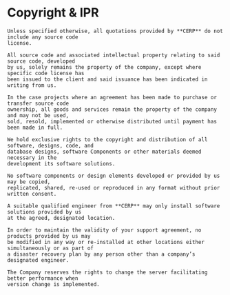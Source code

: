 # Copyright & IPR

    Unless specified otherwise, all quotations provided by **CERP** do not include any source code 
    license.

    All source code and associated intellectual property relating to said source code, developed 
    by us, solely remains the property of the company, except where specific code license has 
    been issued to the client and said issuance has been indicated in writing from us.

    In the case projects where an agreement has been made to purchase or transfer source code 
    ownership, all goods and services remain the property of the company and may not be used, 
    sold, resold, implemented or otherwise distributed until payment has been made in full.

    We hold exclusive rights to the copyright and distribution of all software, designs, code, and 
    database designs, software Components or other materials deemed necessary in the 
    development its software solutions.

    No software components or design elements developed or provided by us may be copied, 
    replicated, shared, re-used or reproduced in any format without prior written consent.

    A suitable qualified engineer from **CERP** may only install software solutions provided by us 
    at the agreed, designated location.

    In order to maintain the validity of your support agreement, no products provided by us may 
    be modified in any way or re-installed at other locations either simultaneously or as part of 
    a disaster recovery plan by any person other than a company’s designated engineer.

    The Company reserves the rights to change the server facilitating better performance when 
    version change is implemented.
